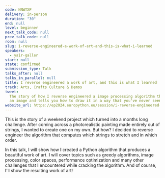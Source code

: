 ```yaml
---
code: NNWTXP
delivery: in-person
duration: "30"
end: null
level: beginner
next_talk_code: null
prev_talk_code: null
room: null
slug: i-reverse-engineered-a-work-of-art-and-this-is-what-i-learned
speakers:
  - yair-galler
start: null
state: confirmed
submission_type: Talk
talks_after: null
talks_in_parallel: null
title: I reverse engineered a work of art, and this is what I learned
track: Arts, Crafts Culture & Demos
tweet:
  The story of how I reverse engineered a image processing algorithm that takes
  an image and tells you how to draw it in a way that you've never seen before.
website_url: https://ep2024.europython.eu/session/i-reverse-engineered-a-work-of-art-and-this-is-what-i-learned
---
```


This is the story of a weekend project which turned into a months long
challenge. After coming across a photorealistic painting made entirely out of
strings, I wanted to create one on my own. But how? I decided to reverse
engineer the algorithm that computes which strings to stretch and in which
order.

In this talk, I will show how I created a Python algorithm that produces a
beautiful work of art. I will cover topics such as greedy algorithms, image
processing, color spaces, performance optimization and many other challenges
that I encountered while cracking the algorithm. And of course, I'll show the
resulting work of art!
